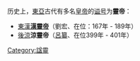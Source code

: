 历史上，[[東亞|東亞]]古代有多名[[皇帝|皇帝]]的[[谥号|谥号]]为'''靈帝'''：

* [[東漢|東漢]]'''[[漢靈帝|漢靈帝]]'''（劉宏、在位：167年 - 189年）
* [[後涼|後涼]]'''涼靈帝'''（[[呂纂|呂纂]]、在位399年 - 401年）

{{disambig}}

[[Category:諡靈|Category:諡靈]]
